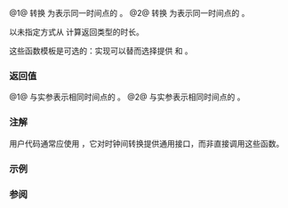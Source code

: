 {{cpp/chrono/file_clock/title|to_sys|from_sys}}
{{cpp/chrono/file_clock/navbar}}
{{dcl begin}}
{{dcl|num=1|since=c++20|notes={{mark tooltip|optional|optional|仅当未提供 to_utc 和 from_utc 时提供}}|
template&lt; class Duration &gt;
static std::chrono::sys_time&lt;/* 见下文 */&gt;
    to_sys( const std::chrono::file_time&lt;Duration&gt;&amp; t );
}}
{{dcl|num=2|since=c++20|notes={{mark tooltip|optional|仅当未提供 to_utc 和 from_utc 时提供}}|
template&lt; class Duration &gt;
static std::chrono::file_time&lt;/* 见下文 */&gt;
    from_sys( const std::chrono::sys_time&lt;Duration&gt;&amp; t );
}}
{{dcl end}}

@1@ 转换 {{tt|file_time}} {{c|t}} 为表示同一时间点的 {{tt|sys_time}}。
@2@ 转换 {{tt|sys_time}} {{c|t}} 为表示同一时间点的 {{tt|file_time}}。

以未指定方式从 {{tt|Duration}} 计算返回类型的时长。

这些函数模板是可选的：实现可以替而选择提供 {{rlpf|to from utc|to_utc}} 和 {{rlpf|to from utc|from_utc}}。

=== 返回值 ===
@1@ 与实参表示相同时间点的 {{tt|sys_time}}。
@2@ 与实参表示相同时间点的 {{tt|file_time}}。

=== 注解 ===
用户代码通常应使用 {{c/core|std::chrono::clock_cast}}，它对时钟间转换提供通用接口，而非直接调用这些函数。

===示例===
{{example}}

=== 参阅 ===
{{dsc begin}}
{{dsc inc|cpp/chrono/file clock/dsc to from utc}}
{{dsc inc|cpp/chrono/dsc clock_cast}}
{{dsc end}}

{{langlinks|en|es|ja|ru}}